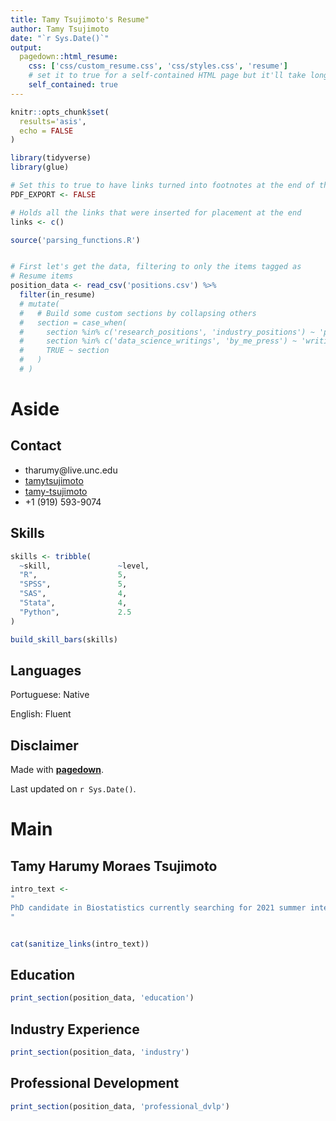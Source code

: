 ```yaml
---
title: Tamy Tsujimoto's Resume"
author: Tamy Tsujimoto
date: "`r Sys.Date()`"
output:
  pagedown::html_resume:
    css: ['css/custom_resume.css', 'css/styles.css', 'resume']
    # set it to true for a self-contained HTML page but it'll take longer to render
    self_contained: true
---
```



```r
knitr::opts_chunk$set(
  results='asis', 
  echo = FALSE
)

library(tidyverse)
library(glue)

# Set this to true to have links turned into footnotes at the end of the document
PDF_EXPORT <- FALSE

# Holds all the links that were inserted for placement at the end
links <- c()

source('parsing_functions.R')


# First let's get the data, filtering to only the items tagged as
# Resume items
position_data <- read_csv('positions.csv') %>% 
  filter(in_resume)
  # mutate(
  #   # Build some custom sections by collapsing others
  #   section = case_when(
  #     section %in% c('research_positions', 'industry_positions') ~ 'positions', 
  #     section %in% c('data_science_writings', 'by_me_press') ~ 'writings',
  #     TRUE ~ section
  #   )
  # ) 

```


Aside
================================================================================

Contact {#contact}
--------------------------------------------------------------------------------


- <i class="fa fa-envelope"></i> tharumy@live.unc.edu
- <i class="fa fa-github"></i> [tamytsujimoto](https://github.com/tamytsujimoto)
- <i class="fa fa-linkedin"></i> [tamy-tsujimoto](https://www.linkedin.com/in/tamy-tsujimoto)
<!-- - <i class="fa fa-link"></i> [nickstrayer.me](http://nickstrayer.me/) -->
- <i class="fa fa-phone"></i> +1 (919) 593-9074


Skills {#skills}
--------------------------------------------------------------------------------

```r
skills <- tribble(
  ~skill,               ~level,
  "R",                  5,
  "SPSS",               5,
  "SAS",                4,
  "Stata",              4,
  "Python",             2.5
)

build_skill_bars(skills)
```

Languages {#language}
--------------------------------------------------------------------------------

Portuguese: Native

English: Fluent

<!-- Open Source Contributions {#open-source} -->
<!-- -------------------------------------------------------------------------------- -->

<!-- All projects available at `github.com/nstrayer/<name>` -->


<!-- - `shinysense`: R package to use sensor data in Shiny apps -->
<!-- - `tuftesque`: Hugo theme (behind LiveFreeOrDichotomize.com) -->
<!-- - `slid3r`: D3 add-on for fully svg slider inputs -->


<!-- More info {#more-info} -->
<!-- -------------------------------------------------------------------------------- -->

<!-- See full CV at nickstrayer.me/cv for more complete list of positions and publications. -->


Disclaimer {#disclaimer}
--------------------------------------------------------------------------------

Made with [**pagedown**](https://github.com/rstudio/pagedown). 
<!-- Source code: [github.com/nstrayer/cv](https://github.com/nstrayer/cv). -->

Last updated on `r Sys.Date()`.


Main
================================================================================

Tamy Harumy Moraes Tsujimoto {#title}
--------------------------------------------------------------------------------

```r
intro_text <- 
"
PhD candidate in Biostatistics currently searching for 2021 summer internship
"


cat(sanitize_links(intro_text))
```



Education {data-icon=graduation-cap data-concise=true}
--------------------------------------------------------------------------------

```r
print_section(position_data, 'education')
```

Industry Experience {data-icon=suitcase}
--------------------------------------------------------------------------------

```r
print_section(position_data, 'industry')
```

Professional Development {data-icon=laptop}
--------------------------------------------------------------------------------

```r
print_section(position_data, 'professional_dvlp')
```
